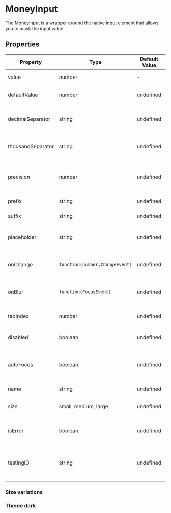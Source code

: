 
<Meta title="Data Entry/MoneyInput" component={MoneyInput}/>

# MoneyInput

The MoneyInput is a wrapper around the native input element that allows you to mask the input value.

<Canvas>
  <MoneyInput
    name="input"
    defaultValue="100"
    suffix="€"
  />
</Canvas>

## Properties

|Property|Type|Default Value|Description|Required|
|---|---|---|---|---|
|value|number|-|Value of the input|No|
|defaultValue|number|undefined|Default value of the input|No|
|decimalSeparator|string|undefined|The decimal separator to use|No|
|thousandSeparator|string|undefined|The thousand separator to use|No|
|precision|number|undefined|The number of decimal places to use|No|
|prefix|string|undefined|The prefix to use|No|
|suffix|string|undefined|The suffix to use|No|
|placeholder|string|undefined|The placeholder to use for the input|No|
|onChange|`function(number,ChangeEvent)`|undefined|Callback for when the input changes|No|
|onBlur |`function(FocusEvent)`|undefined|Callback for when the input loses focus|No|
|tabIndex|number|undefined|The tab index of the input|No|
|disabled|boolean|undefined|Whether the input is disabled|No|
|autoFocus|boolean|undefined|Whether the input should be focused on mount|No|
|name|string|undefined|The name of the input|No|
|size|small, medium, large|undefined|The size of the checkbox|No|
|isError|boolean|undefined|Whether the input is in an error state|No|
|testingID| string | undefined | The id used for testing purposes.<br/>`<div data-testid="my-test-id"/>` |No|

### Size variations

<Canvas>
    <MoneyInput
      name="input"
      defaultValue="100"
      suffix="€"
      size="small"
    />
    <MoneyInput
      name="input"
      defaultValue="100"
      suffix="€"
      size="medium"
    />
    <MoneyInput
      name="input"
      defaultValue="100"
      suffix="€"
      size="large"
    />
</Canvas>

### Theme dark

<Canvas className="dark">
  <ThemeProvider theme="dark">
    <MoneyInput
      name="input"
      defaultValue="100"
      suffix="€"
    />
  </ThemeProvider>
</Canvas>